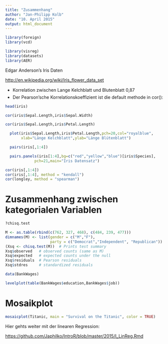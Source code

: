 ```yaml
---
title: "Zusammenhang"
author: "Jan-Philipp Kolb"
date: "10. April 2015"
output: html_document
---
```



```r

library(foreign)
library(vcd)

library(visreg)
library(datasets)
library(AER)

```

Edgar Anderson's Iris Daten

<http://en.wikipedia.org/wiki/Iris_flower_data_set>

* Korrelation zwischen Lange Kelchblatt und Blutenblatt 0,87
* Der Pearson'sche Korrelationskoeffizient ist die default
methode in cor():

```r

head(iris)

cor(iris$Sepal.Length,iris$Sepal.Width)

cor(iris$Sepal.Length,iris$Petal.Length)

```




```r
  plot(iris$Sepal.Length,iris$Petal.Length,pch=20,col="royalblue",
       xlab="Länge Kelchblatt",ylab="Länge Blütenblatt")
```

```r
  pairs(iris[,1:4])
```

```r
  pairs.panels(iris[1:4],bg=c("red","yellow","blue")[iris$Species],
             pch=21,main="Iris Datensatz")
```

```r
cor(iris[,1:4])
cor(iris[,1:4], method = "kendall")
cor(longley, method = "spearman") 
```

# Zusammenhang zwischen kategorialen Variablen

```r
?chisq.test

M <- as.table(rbind(c(762, 327, 468), c(484, 239, 477)))
dimnames(M) <- list(gender = c("M","F"),
                    party = c("Democrat","Independent", "Republican"))
(Xsq <- chisq.test(M))  # Prints test summary
Xsq$observed   # observed counts (same as M)
Xsq$expected   # expected counts under the null
Xsq$residuals  # Pearson residuals
Xsq$stdres     # standardized residuals
```

```r
data(BankWages)

levelplot(table(BankWages$education,BankWages$job))

```

# Mosaikplot

```r
mosaicplot(Titanic, main = "Survival on the Titanic", color = TRUE)
```


Hier gehts weiter mit der linearen Regression:

<https://github.com/Japhilko/IntroR/blob/master/2015/I_LinReg.Rmd>
